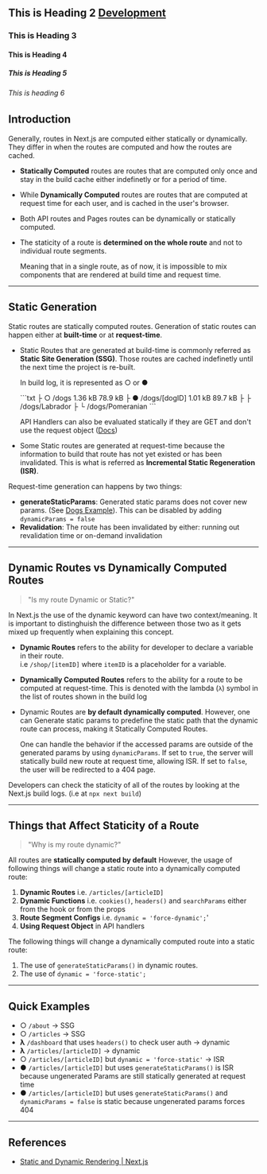 

## This is Heading 2  <u>Development</u>

### This is Heading 3

#### This is Heading 4

##### This is Heading 5

###### This is heading 6

## Introduction

Generally, routes in Next.js are computed either <Blue>statically</Blue> or <Purple>dynamically</Purple>. They differ in when the routes are computed and how the routes are cached.

- <B>Statically Computed</B> routes are routes that are computed <Blue>only once</Blue> and <Blue>stay in the build cache</Blue> either indefinetly or for a period of time.




- While <B>Dynamically Computed</B> routes are routes that are computed at <Purple>request time</Purple> for each user, and is <Purple>cached in the user's browser</Purple>.


- Both API routes and Pages routes can be dynamically or statically computed.


- The staticity of a route is <b>determined on the whole route</b> and not to individual route segments.
  
  Meaning that in a single route, as of now, it is impossible to mix components that are rendered at build time and request time.



---



## Static Generation

Static routes are statically computed routes. Generation of static routes can happen either at <b>built-time</b> or at <b>request-time</b>. 

- Static Routes that are generated at <Blue>build-time</Blue> is commonly referred as **Static Site Generation (SSG)**. Those routes are cached indefinetly until the next time the project is re-built. 

  In build log, it is represented as ○ or ●

  <CodeSnippet title="Build Log">
  ```txt
  ├ ○ /dogs               1.36 kB        78.9 kB
  ├ ● /dogs/[dogID]       1.01 kB        89.7 kB
  ├   ├ /dogs/Labrador
  ├   └ /dogs/Pomeranian
  ```
  </CodeSnippet>

  API Handlers can also be evaluated statically if they are GET and don't use the request object ([Docs](https://nextjs.org/docs/app/building-your-application/routing/router-handlers#static-route-handlers))

- Some Static routes are generated at <Purple>request-time</Purple> because the information to build that route has not yet existed or has been invalidated. This is what is referred as **Incremental Static Regeneration (ISR)**.

Request-time generation can happens by two things:

- **generateStaticParams**: Generated static params does not cover new params. (See [Dogs Example](/routing/static-vs-dynamic-computation/dogs/Retriever)). This can be disabled by adding `dynamicParams = false`
- **Revalidation**: The route has been invalidated by either: running out revalidation time or on-demand invalidation


---


## Dynamic Routes vs Dynamically Computed Routes

> "Is my route Dynamic or Static?"

In Next.js the use of the dynamic keyword can have two context/meaning. It is important to distinghuish the difference between those two as it gets mixed up frequently when explaining this concept.

- <B>Dynamic Routes</B> refers to the ability for developer to declare a variable in their route.\
  i.e `/shop/[itemID]` where `itemID` is a placeholder for a variable.

- <B>Dynamically Computed Routes</B> refers to the ability for a route to be computed at <Purple>request-time</Purple>. This is denoted with the lambda (`λ`) symbol in the list of routes shown in the build log 

- Dynamic Routes are **by default dynamically computed**. However, one can Generate static params to predefine the static path that the dynamic route can process, making it Statically Computed Routes.

  One can handle the behavior if the accessed params are outside of the generated params by using `dynamicParams`. If set to `true`, the server will statically build new route at request time, allowing ISR. If set to `false`, the user will be redirected to a 404 page.



Developers can check the staticity of all of the routes by looking at the Next.js build logs. (i.e at `npx next build`)



---



## Things that Affect Staticity of a Route

> "Why is my route dynamic?"

All routes are <B>statically computed by default</B> However, the usage of following things will change a static route into a dynamically computed route:

1. <B>Dynamic Routes</B> i.e. `/articles/[articleID]`
2. <B>Dynamic Functions</B> i.e. `cookies()`, `headers()` and `searchParams` either from the hook or from the props
3. <B>Route Segment Configs</B> i.e. `dynamic = 'force-dynamic';`'
4. <B>Using Request Object</B> in API handlers


The following things will change a dynamically computed route into a static route: 

1. The use of `generateStaticParams()` in dynamic routes.
2. The use of `dynamic = 'force-static';`



---



## Quick Examples

- ○ `/about` -> SSG
- ○ `/articles` -> SSG
- **λ** `/dashboard` that uses `headers()` to check user auth -> dynamic
- **λ** `/articles/[articleID]` -> dynamic
- ○ `/articles/[articleID]` but `dynamic = 'force-static'` -> ISR
- ● `/articles/[articleID]` but uses `generateStaticParams()` is ISR because ungenerated Params are still statically generated at request time
- ● `/articles/[articleID]` but uses `generateStaticParams()` and `dynamicParams = false` is static because ungenerated params forces 404




---




## References

- [Static and Dynamic Rendering | Next.js](https://nextjs.org/docs/app/building-your-application/rendering/static-and-dynamic-rendering)
